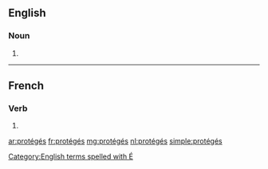 ==English==

===Noun===
{{head|en|plural}}

# {{plural of|protégé|lang=en}}

[[Category:English terms spelled with É]]

----

==French==

===Verb===
{{head|fr|past participle form}}

# {{masculine plural past participle of|protéger|lang=fr|sort=proteges}}

[[ar:protégés]]
[[fr:protégés]]
[[mg:protégés]]
[[nl:protégés]]
[[simple:protégés]]